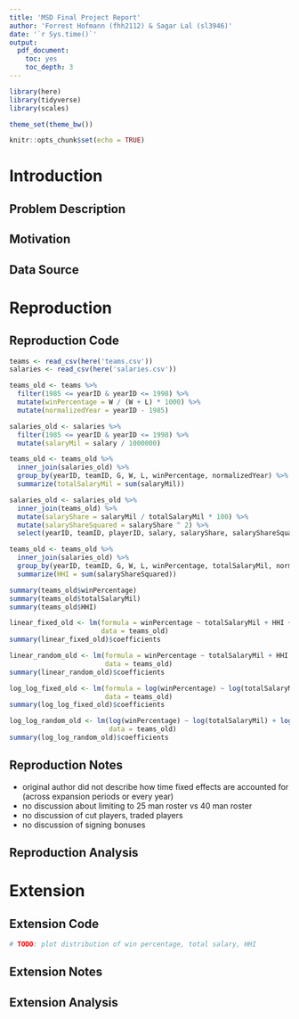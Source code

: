 ```yaml
---
title: 'MSD Final Project Report'
author: 'Forrest Hofmann (fhh2112) & Sagar Lal (sl3946)'
date: '`r Sys.time()`'
output:
  pdf_document:
    toc: yes
    toc_depth: 3
---
```


```r
library(here)
library(tidyverse)
library(scales)

theme_set(theme_bw())

knitr::opts_chunk$set(echo = TRUE)
```

# Introduction

## Problem Description

## Motivation

## Data Source


# Reproduction

## Reproduction Code

```r
teams <- read_csv(here('teams.csv'))
salaries <- read_csv(here('salaries.csv'))
```

```r
teams_old <- teams %>%
  filter(1985 <= yearID & yearID <= 1998) %>%
  mutate(winPercentage = W / (W + L) * 1000) %>%
  mutate(normalizedYear = yearID - 1985)

salaries_old <- salaries %>%
  filter(1985 <= yearID & yearID <= 1998) %>%
  mutate(salaryMil = salary / 1000000)
```

```r
teams_old <- teams_old %>%
  inner_join(salaries_old) %>%
  group_by(yearID, teamID, G, W, L, winPercentage, normalizedYear) %>%
  summarize(totalSalaryMil = sum(salaryMil))
```

```r
salaries_old <- salaries_old %>% 
  inner_join(teams_old) %>%
  mutate(salaryShare = salaryMil / totalSalaryMil * 100) %>%
  mutate(salaryShareSquared = salaryShare ^ 2) %>%
  select(yearID, teamID, playerID, salary, salaryShare, salaryShareSquared)
```

```r
teams_old <- teams_old %>%
  inner_join(salaries_old) %>%
  group_by(yearID, teamID, G, W, L, winPercentage, totalSalaryMil, normalizedYear) %>%
  summarize(HHI = sum(salaryShareSquared))
```

```r
summary(teams_old$winPercentage)
summary(teams_old$totalSalaryMil)
summary(teams_old$HHI)
```

```r
linear_fixed_old <- lm(formula = winPercentage ~ totalSalaryMil + HHI + normalizedYear + teamID + 0,
                       data = teams_old)
summary(linear_fixed_old)$coefficients
```

```r
linear_random_old <- lm(formula = winPercentage ~ totalSalaryMil + HHI + normalizedYear,
                        data = teams_old)
summary(linear_random_old)$coefficients
```

```r
log_log_fixed_old <- lm(formula = log(winPercentage) ~ log(totalSalaryMil) + log(HHI) + normalizedYear + teamID + 0,
                        data = teams_old)
summary(log_log_fixed_old)$coefficients
```

```r
log_log_random_old <- lm(log(winPercentage) ~ log(totalSalaryMil) + log(HHI) + normalizedYear,
                         data = teams_old)
summary(log_log_random_old)$coefficients
```

## Reproduction Notes

- original author did not describe how time fixed effects are accounted for (across expansion periods or every year)
- no discussion about limiting to 25 man roster vs 40 man roster
- no discussion of cut players, traded players
- no discussion of signing bonuses

## Reproduction Analysis


# Extension

## Extension Code

```r
# TODO: plot distribution of win percentage, total salary, HHI
```

## Extension Notes

## Extension Analysis
